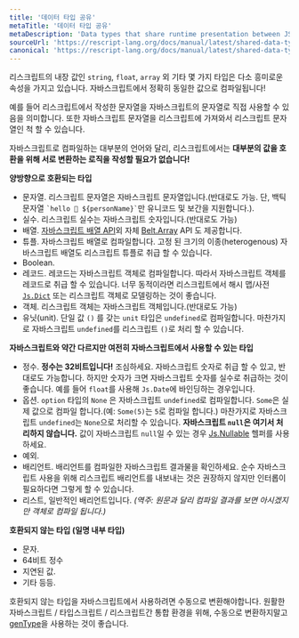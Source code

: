 ```yaml
---
title: '데이터 타입 공유'
metaTitle: '데이터 타입 공유'
metaDescription: 'Data types that share runtime presentation between JS and ReScript'
sourceUrl: 'https://rescript-lang.org/docs/manual/latest/shared-data-types'
canonical: 'https://rescript-lang.org/docs/manual/latest/shared-data-types'
---
```


리스크립트의 내장 값인 `string`, `float`, `array` 외 기타 몇 가지 타입은 다소 흥미로운 속성을 가지고 있습니다. 자바스크립트에서 정확히 동일한 값으로 컴파일됩니다!

예를 들어 리스크립트에서 작성한 문자열을 자바스크립트의 문자열로 직접 사용할 수 있음을 의미합니다. 또한 자바스크립트 문자열을 리스크립트에 가져와서 리스크립트 문자열인 척 할 수 있습니다.

자바스크립트로 컴파일하는 대부분의 언어와 달리, 리스크립트에서는 **대부분의 값을 호환을 위해 서로 변환하는 로직을 작성할 필요가 없습니다!**

**양방향으로 호환되는 타입**

- 문자열. 리스크립트 문자열은 자바스크립트 문자열입니다.(반대로도 가능. 단, 백틱 문자열 `` `hello 👋 ${personName}` ``만 유니코드 및 보간을 지원합니다.).
- 실수. 리스크립트 실수는 자바스크립트 숫자입니다.(반대로도 가능)
- 배열. [자바스크립트 배열 API](https://rescript-lang.org/docs/manual/latest/api/js/array)외 자체 [Belt.Array](https://rescript-lang.org/docs/manual/latest/api/belt/array) API 도 제공합니다.
- 튜플. 자바스크립트 배열로 컴파일합니다. 고정 된 크기의 이종(heterogenous) 자바스크립트 배열도 리스크립트 튜플로 취급 할 수 있습니다.
- Boolean.
- 레코드. 레코드는 자바스크립트 객체로 컴파일합니다. 따라서 자바스크립트 객체를 레코드로 취급 할 수 있습니다. 너무 동적이라면 리스크립트에서 해시 맵/사전 [`Js.Dict`](https://rescript-lang.org/docs/manual/latest/api/js/dict) 또는 리스크립트 객체로 모델링하는 것이 좋습니다.
- 객체. 리스크립트 객체는 자바스크립트 객체입니다.(반대로도 가능)
- 유닛(unit). 단일 값 `()` 를 갖는 `unit` 타입은 `undefined`로 컴파일합니다. 마찬가지로 자바스크립트 `undefined`를 리스크립트 `()`로 처리 할 수 있습니다.

<!-- TODO: talk about poly variant -->

**자바스크립트와 약간 다르지만 여전히 자바스크립트에서 사용할 수 있는 타입**

- 정수. **정수는 32비트입니다!** 조심하세요. 자바스크립트 숫자로 취급 할 수 있고, 반대로도 가능합니다. 하지만 숫자가 크면 자바스크립트 숫자를 실수로 취급하는 것이 좋습니다. 예를 들어 `float`를 사용해 `Js.Date`에 바인딩하는 경우입니다.
- 옵션. `option` 타입의 `None` 은 자바스크립트 `undefined`로 컴파일합니다. `Some`은 실제 값으로 컴파일 합니다.(예: `Some(5)`는 `5`로 컴파일 합니다.) 마찬가지로 자바스크립트 `undefined`는 `None`으로 처리할 수 있습니다. **자바스크립트 `null`은 여기서 처리하지 않습니다.** 값이 자바스크립트 `null`일 수 있는 경우 [Js.Nullable](https://rescript-lang.org/docs/manual/latest/api/js/nullable) 헬퍼를 사용하세요.
- 예외.
- 배리언트. 배리언트를 컴파일한 자바스크립트 결과물을 확인하세요. 순수 자바스크립트 사용을 위해 리스크립트 배리언트를 내보내는 것은 권장하지 않지만 인터롭이 필요하다면 그렇게 할 수 있습니다.
- 리스트, 일반적인 배리언트입니다. _(역주: 원문과 달리 컴파일 결과를 보면 아시겠지만 객체로 컴파일 됩니다.)_

**호환되지 않는 타입 (일명 내부 타입)**

- 문자.
- 64비트 정수
- 지연된 값.
- 기타 등등.

호환되지 않는 타입을 자바스크립트에서 사용하려면 수동으로 변환해야합니다. 원활한 자바스크립트 / 타입스크립트 / 리스크립트간 통합 환경을 위해, 수동으로 변환하지말고 [genType](https://github.com/cristianoc/gentype)을 사용하는 것이 좋습니다.
